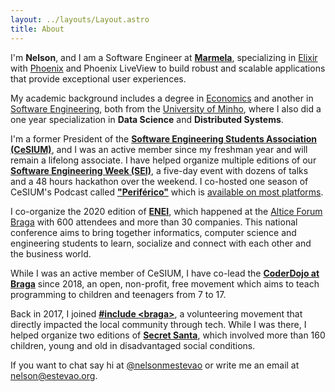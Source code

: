 ```yaml
---
layout: ../layouts/Layout.astro
title: About
---
```



<HelloWorld />

I'm **Nelson**, and I am a Software Engineer at **[Marmela][marmelasoft.com]**,
specializing in [Elixir][elixir] with [Phoenix][phoenix] and Phoenix LiveView to
build robust and scalable applications that provide exceptional user experiences.

My academic background includes a degree in [Economics][eco-uminho] and another
in [Software Engineering][lei-uminho], both from the [University of
Minho][uminho], where I also did a one year specialization in **Data Science**
and **Distributed Systems**.

I'm a former President of the **[Software Engineering Students Association
(CeSIUM)][cesium]**, and I was an active member since my freshman year and will
remain a lifelong associate. I have helped organize multiple editions of our
**[Software Engineering Week (SEI)][seium]**, a five-day event with dozens of
talks and a 48 hours hackathon over the weekend. I co-hosted one season of
CeSIUM's Podcast called **["Periférico"][periferico-yt]** which is [available on
most platforms][periferico].

I co-organize the 2020 edition of **[ENEI][enei-2020]**, which
happened at the [Altice Forum Braga][forum-braga] with 600
attendees and more than 30 companies. This national conference aims to bring
together informatics, computer science and engineering students to learn,
socialize and connect with each other and the business world.

While I was an active member of CeSIUM, I have co-lead the **[CoderDojo at
Braga][dojo-braga]** since 2018, an open, non-profit, free movement which aims
to teach programming to children and teenagers from 7 to 17.

Back in 2017, I joined **[#include &lt;braga&gt;][include-braga]**, a volunteering
movement that directly impacted the local community through tech. While I was
there, I helped organize two editions of **[Secret Santa][secret-santa]**,
which involved more than 160 children, young and old in disadvantaged social
conditions.

If you want to chat say hi at [@nelsonmestevao][twitter] or write me an email
at [nelson@estevao.org](mailto:nelson@estevao.org).

<Contacts />

[marmelasoft.com]: https://marmelasoft.com
[elixir]: https://elixir-lang.org/
[phoenix]: https://www.phoenixframework.org/
[twitter]: https://twitter.com/nelsonmestevao
[uminho]: https://www.uminho.pt
[eco-uminho]: https://www.eeg.uminho.pt/pt/estudar/Licenciaturas/Paginas/economia.aspx
[lei-uminho]: https://web.di.uminho.pt/sitedi/enginf/
[cesium]: https://cesium.di.uminho.pt
[seium]: https://seium.org
[periferico-yt]: https://www.youtube.com/watch?v=_x7RFTCafUI&list=PLadvWyx_6w6WKsnlaMHylhGB-Rcupa2n2
[periferico]: https://podcasters.spotify.com/pod/show/cesium
[enei-2020]: https://2020.enei.pt
[forum-braga]: https://forumbraga.com/
[dojo-braga]: https://coderdojobraga.org
[include-braga]: https://www.instagram.com/includebraga/
[secret-santa]: https://include-secret-santa.herokuapp.com/
